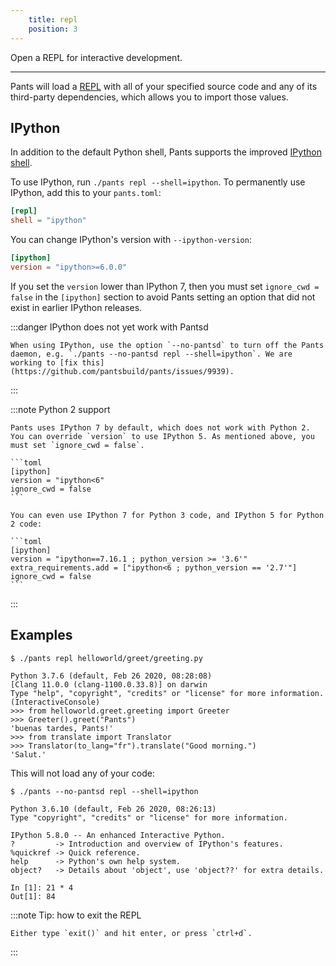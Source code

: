 ```yaml
---
    title: repl
    position: 3
---
```



Open a REPL for interactive development.

---

Pants will load a [REPL](https://en.wikipedia.org/wiki/REPL) with all of your specified source code and any of its third-party dependencies, which allows you to import those values.

## IPython

In addition to the default Python shell, Pants supports the improved [IPython shell](https://ipython.org).

To use IPython, run `./pants repl --shell=ipython`. To permanently use IPython, add this to your `pants.toml`:

```toml title="pants.toml"
[repl]
shell = "ipython"
```

You can change IPython's version with `--ipython-version`:

```toml title="pants.toml"
[ipython]
version = "ipython>=6.0.0"
```

If you set the `version` lower than IPython 7, then you must set `ignore_cwd = false` in the `[ipython]` section to avoid Pants setting an option that did not exist in earlier IPython releases.

:::danger IPython does not yet work with Pantsd

    When using IPython, use the option `--no-pantsd` to turn off the Pants daemon, e.g. `./pants --no-pantsd repl --shell=ipython`. We are working to [fix this](https://github.com/pantsbuild/pants/issues/9939).

:::

:::note Python 2 support

    Pants uses IPython 7 by default, which does not work with Python 2. You can override `version` to use IPython 5. As mentioned above, you must set `ignore_cwd = false`.

    ```toml
    [ipython]
    version = "ipython<6"
    ignore_cwd = false
    ```

    You can even use IPython 7 for Python 3 code, and IPython 5 for Python 2 code:

    ```toml
    [ipython]
    version = "ipython==7.16.1 ; python_version >= '3.6'"
    extra_requirements.add = ["ipython<6 ; python_version == '2.7'"]
    ignore_cwd = false
    ```

:::

## Examples

```text title="Shell"
$ ./pants repl helloworld/greet/greeting.py

Python 3.7.6 (default, Feb 26 2020, 08:28:08)
[Clang 11.0.0 (clang-1100.0.33.8)] on darwin
Type "help", "copyright", "credits" or "license" for more information.
(InteractiveConsole)
>>> from helloworld.greet.greeting import Greeter
>>> Greeter().greet("Pants")
'buenas tardes, Pants!'
>>> from translate import Translator
>>> Translator(to_lang="fr").translate("Good morning.")
'Salut.'
```

This will not load any of your code:

```text title="Shell"
$ ./pants --no-pantsd repl --shell=ipython

Python 3.6.10 (default, Feb 26 2020, 08:26:13)
Type "copyright", "credits" or "license" for more information.

IPython 5.8.0 -- An enhanced Interactive Python.
?         -> Introduction and overview of IPython's features.
%quickref -> Quick reference.
help      -> Python's own help system.
object?   -> Details about 'object', use 'object??' for extra details.

In [1]: 21 * 4
Out[1]: 84
```

:::note Tip: how to exit the REPL

    Either type `exit()` and hit enter, or press `ctrl+d`.

:::

